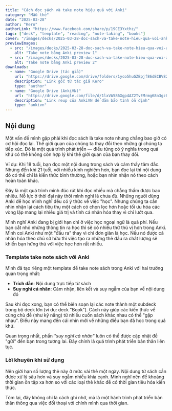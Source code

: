 ```yaml
---
title: "Cách đọc sách và take note hiệu quả với Anki"
category: "Mẫu thẻ"
date: "2025-03-28"
author: "Kero"
authorLink: "https://www.facebook.com/share/p/19CE3Yxthz/"
tags: ["deck", "template", "reading", "note-taking", "books"]
cover: "/images/decks/2025-03-28-doc-sach-va-take-note-hieu-qua-voi-anki-1743170380969.webp"
previewImages:
  - src: "/images/decks/2025-03-28-doc-sach-va-take-note-hieu-qua-voi-anki-1743170380969.webp"
    alt: "Take note bằng Anki preview 1"
  - src: "/images/decks/2025-03-28-doc-sach-va-take-note-hieu-qua-voi-anki-1743170367969.webp"
    alt: "Take note bằng Anki preview 2"
downloads:
  - name: "Google Drive (tác giả)"
    url: "https://drive.google.com/drive/folders/1yco5huGZBpjf86dECBV825lJsQGEky15?usp=drive_link"
    description: "Link gốc từ tác giả Kero"
    type: "author"
  - name: "Google Drive (AnkiVN)"
    url: "https://drive.google.com/file/d/1lxVA586Xgp4AZ2TvEMrmg68n3gz8NVDK/view?usp=sharing"
    description: "Link reup của AnkiVN để đảm bảo tính ổn định"
    type: "ankivn"
---
```


## Nội dung

Một vấn đề mình gặp phải khi đọc sách là take note nhưng chẳng bao giờ có cơ hội đọc lại. Thế giới quan của chúng ta thay đổi theo những gì chúng ta tiếp xúc. Đó là một quá trình phát triển — điều từng có ý nghĩa trong quá khứ có thể không còn hợp lý khi thế giới quan của bạn thay đổi.

Ví dụ: Khi 18 tuổi, bạn đọc một nội dung trong sách và cảm thấy tâm đắc. Nhưng đến khi 21 tuổi, với nhiều kinh nghiệm hơn, bạn đọc lại thì nội dung đó có thể chỉ là kiến thức bình thường, hoặc bạn nhìn nhận nó theo cách hoàn toàn khác.

Đây là một quá trình mình đúc rút khi đọc nhiều mà chẳng thấm được bao nhiêu. Nỗ lực ở thời đại này thôi mình nghĩ là chưa đủ. Những người dùng Anki để học mình nghĩ đều có ý thức về việc "học". Nhưng chúng ta cần nhìn nhận lại cách tiêu thụ một cách có chọn lọc hơn hoặc tối ưu hóa các vòng lặp mang lại nhiều giá trị và tính cá nhân hóa thay vì chỉ lướt qua.

Mình nghĩ Anki đang bị giới hạn chỉ ở việc học ngoại ngữ là quá phí. Nếu bạn cắt nhỏ những thông tin ra học thì sẽ có nhiều thứ thú vị hơn trong Anki. Mình coi Anki như một "đầu ra" thay vì chỉ đơn giản là học. Nếu nó được cá nhân hóa theo chủ sở hữu thì việc tạo ra những thẻ đầu ra chất lượng sẽ khiến bạn hứng thú với việc học hơn rất nhiều.

### Template take note sách với Anki

Mình đã tạo riêng một template để take note sách trong Anki với hai trường quan trọng nhất:

- **Trích dẫn**: Nội dung trực tiếp từ sách  
- **Suy nghĩ cá nhân**: Cảm nhận, liên kết và suy ngẫm của bạn về nội dung đó  

Sau khi đọc xong, bạn có thể biên soạn lại các note thành một subdeck trong bộ deck lớn (ví dụ: deck "Book"). Cách này giúp các kiến thức về cùng chủ đề (như kỹ năng) từ nhiều cuốn sách khác nhau có thể "gặp nhau". Điều này mang đến cái nhìn mới về những điều bạn đã học trong quá khứ.

Quan trọng nhất, phần *"suy nghĩ cá nhân"* luôn có thể được cập nhật để "gửi" đến bạn trong tương lai. Đây chính là quá trình phát triển bản thân liên tục.

### Lời khuyên khi sử dụng

Nên giới hạn số lượng thẻ này ở mức vài thẻ một ngày. Nội dung từ sách cần được xử lý sâu hơn và suy ngẫm nhiều khía cạnh. Mình nghĩ nên để khoảng thời gian ôn tập xa hơn so với các loại thẻ khác để có thời gian tiêu hóa kiến thức.

Tóm lại, đây không chỉ là cách ghi nhớ, mà là một hành trình phát triển bản thân thông qua việc đối thoại với chính mình qua thời gian.
